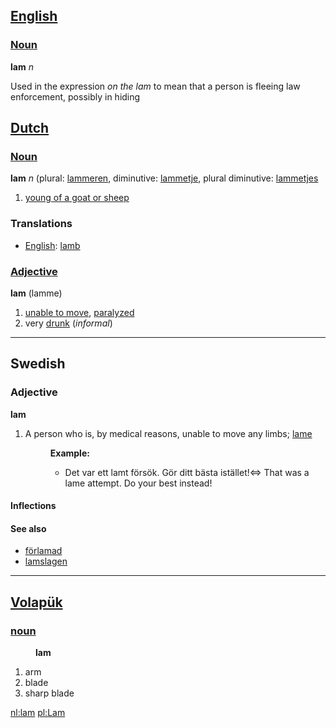 == [[English]] ==

=== [[Noun]] ===

'''lam''' ''n'' 

Used in the expression ''on the lam''  to mean that a person is fleeing law enforcement, possibly in hiding   


== [[Dutch]] ==

=== [[Noun]] ===

'''lam''' ''n'' (plural: [[lammeren]], diminutive: [[lammetje]], plural diminutive: [[lammetjes]]

# [[young of a goat or sheep]]

=== Translations ===
*[[English]]: [[lamb]]

=== [[Adjective]] ===

'''lam''' (lamme)

# [[unable to move]], [[paralyzed]]
# very [[drunk]] (''informal'')
----
==Swedish==
===Adjective===
'''lam'''

#A person who is, by medical reasons, unable to move any limbs; [[lame]]
#:'''Example:'''
#:*Det var ett lamt försök. Gör ditt bästa istället!<=> That was a lame attempt. Do your best instead!

====Inflections====
{{sv-adj|lam|lamt|lame|lama|lamare|lamaste|lamaste|lamast}}
====See also====
*[[förlamad]]
*[[lamslagen]]

----

== [[Volapük]] ==
=== [[noun]] ===
:'''lam'''
# arm 
# blade 
# sharp blade

[[nl:lam]]
[[pl:Lam]]